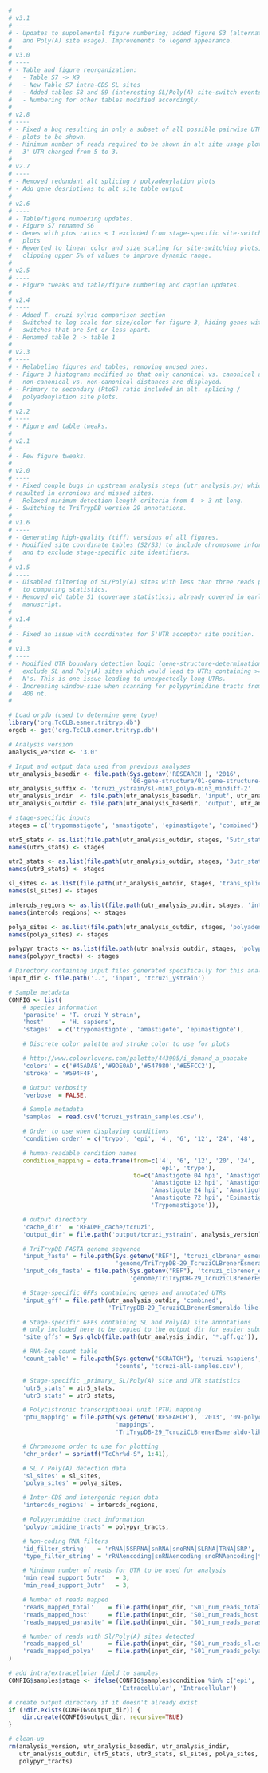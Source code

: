 ```r
#
# v3.1
# ----
# - Updates to supplemental figure numbering; added figure S3 (alternative SL
#   and Poly(A) site usage). Improvements to legend appearance.
#
# v3.0
# ----
# - Table and figure reorganization:
#   - Table S7 -> X9
#   - New Table S7 intra-CDS SL sites
#   - Added tables S8 and S9 (interesting SL/Poly(A) site-switch events)
#   - Numbering for other tables modified accordingly.
#
# v2.8
# ----
# - Fixed a bug resulting in only a subset of all possible pairwise UTR length
# - plots to be shown.
# - Minimum number of reads required to be shown in alt site usage plots for 
#   3' UTR changed from 5 to 3.
#
# v2.7
# ----
# - Removed redundant alt splicing / polyadenylation plots
# - Add gene desriptions to alt site table output
#
# v2.6
# ----
# - Table/figure numbering updates.
# - Figure S7 renamed S6
# - Genes with ptos ratios < 1 excluded from stage-specific site-switching
#   plots
# - Reverted to linear color and size scaling for site-switching plots, but
#   clipping upper 5% of values to improve dynamic range.
# 
# v2.5
# ----
# - Figure tweaks and table/figure numbering and caption updates.
#
# v2.4
# ----
# - Added T. cruzi sylvio comparison section
# - Switched to log scale for size/color for figure 3, hiding genes with site
#   switches that are 5nt or less apart.
# - Renamed table 2 -> table 1
#
# v2.3
# ----
# - Relabeling figures and tables; removing unused ones.
# - Figure 3 histograms modified so that only canonical vs. canonical and
#   non-canonical vs. non-canonical distances are displayed.
# - Primary to secondary (PtoS) ratio included in alt. splicing /
#   polyadenylation site plots.
#
# v2.2
# ----
# - Figure and table tweaks.
#
# v2.1
# ----
# - Few figure tweaks. 
#
# v2.0
# ----
# - Fixed couple bugs in upstream analysis steps (utr_analysis.py) which
# resulted in erronious and missed sites.
# - Relaxed minimum detection length criteria from 4 -> 3 nt long.
# - Switching to TriTrypDB version 29 annotations.
#
# v1.6
# ----
# - Generating high-quality (tiff) versions of all figures.
# - Modified site coordinate tables (S2/S3) to include chromosome information
#   and to exclude stage-specific site identifiers.
#
# v1.5
# ----
# - Disabled filtering of SL/Poly(A) sites with less than three reads prior
#   to computing statistics.
# - Removed old table S1 (coverage statistics); already covered in earlier
#   manuscript.
#
# v1.4
# ----
# - Fixed an issue with coordinates for 5'UTR acceptor site position.
#
# v1.3
# ----
# - Modified UTR boundary detection logic (gene-structure-determination) to
#   exclude SL and Poly(A) sites which would lead to UTRs containing >= 100
#   N's. This is one issue leading to unexpectedly long UTRs.
# - Increasing window-size when scanning for polypyrimidine tracts from 250 to
#   400 nt.
#

# Load orgdb (used to determine gene type)
library('org.TcCLB.esmer.tritryp.db')
orgdb <- get('org.TcCLB.esmer.tritryp.db')

# Analysis version
analysis_version <- '3.0'

# Input and output data used from previous analyses
utr_analysis_basedir <- file.path(Sys.getenv('RESEARCH'), '2016',
                                  '06-gene-structure/01-gene-structure-determination')
utr_analysis_suffix <- 'tcruzi_ystrain/sl-min3_polya-min3_mindiff-2'
utr_analysis_indir  <- file.path(utr_analysis_basedir, 'input', utr_analysis_suffix)
utr_analysis_outdir <- file.path(utr_analysis_basedir, 'output', utr_analysis_suffix)

# stage-specific inputs
stages = c('trypomastigote', 'amastigote', 'epimastigote', 'combined')

utr5_stats <- as.list(file.path(utr_analysis_outdir, stages, '5utr_stats.csv'))
names(utr5_stats) <- stages

utr3_stats <- as.list(file.path(utr_analysis_outdir, stages, '3utr_stats.csv'))
names(utr3_stats) <- stages

sl_sites <- as.list(file.path(utr_analysis_outdir, stages, 'trans_splice_sites.csv'))
names(sl_sites) <- stages

intercds_regions <- as.list(file.path(utr_analysis_outdir, stages, 'intercds_regions.csv'))
names(intercds_regions) <- stages

polya_sites <- as.list(file.path(utr_analysis_outdir, stages, 'polyadenylation_sites.csv'))
names(polya_sites) <- stages

polypyr_tracts <- as.list(file.path(utr_analysis_outdir, stages, 'polypyrimidine_tracts.csv'))
names(polypyr_tracts) <- stages

# Directory containing input files generated specifically for this analysis
input_dir <- file.path('..', 'input', 'tcruzi_ystrain')

# Sample metadata
CONFIG <- list(
    # species information
    'parasite' = 'T. cruzi Y strain',
    'host'     = 'H. sapiens',
    'stages'  = c('trypomastigote', 'amastigote', 'epimastigote'),

    # Discrete color palette and stroke color to use for plots

    # http://www.colourlovers.com/palette/443995/i_demand_a_pancake
    'colors' = c('#45ADA8','#9DE0AD','#547980','#E5FCC2'),
    'stroke' = '#594F4F',

    # Output verbosity
    'verbose' = FALSE,

    # Sample metadata
    'samples' = read.csv('tcruzi_ystrain_samples.csv'),

    # Order to use when displaying conditions
    'condition_order' = c('trypo', 'epi', '4', '6', '12', '24', '48', '72'),

    # human-readable condition names
    condition_mapping = data.frame(from=c('4', '6', '12', '20', '24', '48', '72',
                                          'epi', 'trypo'),
                                   to=c('Amastigote 04 hpi', 'Amastigote 06 hpi', 
                                        'Amastigote 12 hpi', 'Amastigote 20 hpi',
                                        'Amastigote 24 hpi', 'Amastigote 48 hpi',
                                        'Amastigote 72 hpi', 'Epimastigote',
                                        'Trypomastigote')),

    # output directory
    'cache_dir'  = 'README_cache/tcruzi',
    'output_dir' = file.path('output/tcruzi_ystrain', analysis_version),

    # TriTrypDB FASTA genome sequence
    'input_fasta' = file.path(Sys.getenv("REF"), 'tcruzi_clbrener_esmeraldo-like', 
                              'genome/TriTrypDB-29_TcruziCLBrenerEsmeraldo-like_Genome.fasta'),
    'input_cds_fasta' = file.path(Sys.getenv("REF"), 'tcruzi_clbrener_esmeraldo-like', 
                                  'genome/TriTrypDB-29_TcruziCLBrenerEsmeraldo-like_AnnotatedCDSs.fasta'),

    # Stage-specific GFFs containing genes and annotated UTRs
    'input_gff' = file.path(utr_analysis_outdir, 'combined',
                            'TriTrypDB-29_TcruziCLBrenerEsmeraldo-like-with-utrs.gff'),

    # Stage-specific GFFs containing SL and Poly(A) site annotations
    # only included here to be copied to the output dir for easier submission
    'site_gffs' = Sys.glob(file.path(utr_analysis_indir, '*.gff.gz')),

    # RNA-Seq count table
    'count_table' = file.path(Sys.getenv("SCRATCH"), 'tcruzi-hsapiens',
                              'counts', 'tcruzi-all-samples.csv'),

    # Stage-specific _primary_ SL/Poly(A) site and UTR statistics
    'utr5_stats' = utr5_stats,
    'utr3_stats' = utr3_stats,

    # Polycistronic transcriptional unit (PTU) mapping
    'ptu_mapping' = file.path(Sys.getenv('RESEARCH'), '2013', '09-polycistron_detection',
                              'mappings',
                              'TriTrypDB-29_TcruziCLBrenerEsmeraldo-like_PTUs.csv'),

    # Chromosome order to use for plotting
    'chr_order' = sprintf("TcChr%d-S", 1:41),

    # SL / Poly(A) detection data
    'sl_sites' = sl_sites,
    'polya_sites' = polya_sites,

    # Inter-CDS and intergenic region data
    'intercds_regions' = intercds_regions,

    # Polypyrimidine tract information
    'polypyrimidine_tracts' = polypyr_tracts,

    # Non-coding RNA filters
    'id_filter_string'   = 'rRNA|5SRRNA|snRNA|snoRNA|SLRNA|TRNA|SRP',
    'type_filter_string' = 'rRNAencoding|snRNAencoding|snoRNAencoding|tRNAencoding',

    # Minimum number of reads for UTR to be used for analysis
    'min_read_support_5utr'   = 3,
    'min_read_support_3utr'   = 3,

    # Number of reads mapped
    'reads_mapped_total'    = file.path(input_dir, 'S01_num_reads_total.csv'),
    'reads_mapped_host'     = file.path(input_dir, 'S01_num_reads_host.csv'),
    'reads_mapped_parasite' = file.path(input_dir, 'S01_num_reads_parasite.csv'),

    # Number of reads with Sl/Poly(A) sites detected
    'reads_mapped_sl'       = file.path(input_dir, 'S01_num_reads_sl.csv'),
    'reads_mapped_polya'    = file.path(input_dir, 'S01_num_reads_polya.csv')
)

# add intra/extracellular field to samples
CONFIG$samples$stage <- ifelse(CONFIG$samples$condition %in% c('epi', 'trypo'),
                               'Extracellular', 'Intracellular')

# create output directory if it doesn't already exist
if (!dir.exists(CONFIG$output_dir)) {
    dir.create(CONFIG$output_dir, recursive=TRUE)
}

# clean-up
rm(analysis_version, utr_analysis_basedir, utr_analysis_indir,
   utr_analysis_outdir, utr5_stats, utr3_stats, sl_sites, polya_sites,
   polypyr_tracts)
```

